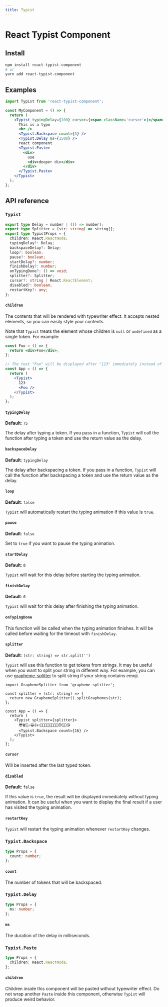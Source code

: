 ```yaml
---
title: Typist
---
```


# React Typist Component

## Install

```bash
npm install react-typist-component
# or
yarn add react-typist-component
```

## Examples

```jsx
import Typist from 'react-typist-component';

const MyComponent = () => {
  return (
    <Typist typingDelay={100} cursor={<span className='cursor'>|</span>}>
      This is a typo
      <br />
      <Typist.Backspace count={5} />
      <Typist.Delay ms={1500} />
      react component
      <Typist.Paste>
        <div>
          use
          <div>deeper div</div>
        </div>
      </Typist.Paste>
    </Typist>
  );
};
```

## API reference

### `Typist`

```ts
export type Delay = number | (() => number);
export type Splitter = (str: string) => string[];
export type TypistProps = {
  children: React.ReactNode;
  typingDelay?: Delay;
  backspaceDelay?: Delay;
  loop?: boolean;
  pause?: boolean;
  startDelay?: number;
  finishDelay?: number;
  onTypingDone?: () => void;
  splitter?: Splitter;
  cursor?: string | React.ReactElement;
  disabled?: boolean;
  restartKey?: any;
};
```

#### `children`

The contents that will be rendered with typewriter effect. It accepts nested elements, so you can easily style your contents.

Note that `Typist` treats the element whose children is `null` or `undefined` as a single token. For example:

```jsx
const Foo = () => {
  return <div>Foo</div>;
};

// The text "Foo" will be displayed after "123" immediately instead of displayed seperately
const App = () => {
  return (
    <Typist>
      123
      <Foo />
    </Typist>
  );
};
```

#### `typingDelay`

**Default**: `75`

The delay after typing a token. If you pass in a function, `Typist` will call the function after typing a token and use the return value as the delay.

#### `backspaceDelay`

**Default**: `typingDelay`

The delay after backspacing a token. If you pass in a function, `Typist` will call the function after backspacing a token and use the return value as the delay.

#### `loop`

**Default**: `false`

`Typist` will automatically restart the typing animation if this value is `true`.

#### `pause`

**Default**: `false`

Set to `true` if you want to pause the typing animation.

#### `startDelay`

**Default**: `0`

`Typist` will wait for this delay before starting the typing animation.

#### `finishDelay`

**Default**: `0`

`Typist` will wait for this delay after finishing the typing animation.

#### `onTypingDone`

This function will be called when the typing animation finishes. It will be called before waiting for the timeout with `finishDelay`.

#### `splitter`

**Default**: `(str: string) => str.split('')`

`Typist` will use this function to get tokens from strings. It may be useful when you want to split your string in different way. For example, you can use [grapheme-splitter](https://github.com/orling/grapheme-splitter) to split string if your string contains emoji.

```tsx
import GraphemeSplitter from 'grapheme-splitter';

const splitter = (str: string) => {
  return new GraphemeSplitter().splitGraphemes(str);
};

const App = () => {
  return (
    <Typist splitter={splitter}>
      😎🗑🥵⚠😀👍✌👨‍👨‍👧‍👦📏💡🚀🎂😓🎈💕😘
      <Typist.Backspace count={16} />
    </Typist>
  );
};
```

#### `cursor`

Will be inserted after the last typed token.

#### `disabled`

**Default**: `false`

If this value is `true`, the result will be displayed immediately without typing animation. It can be useful when you want to display the final result if a user has visited the typing animation.

#### `restartKey`

`Typist` will restart the typing animation whenever `restartKey` changes.

### `Typist.Backspace`

```ts
type Props = {
  count: number;
};
```

#### `count`

The number of tokens that will be backspaced.

### `Typist.Delay`

```ts
type Props = {
  ms: number;
};
```

#### `ms`

The duration of the delay in milliseconds.

### `Typist.Paste`

```ts
type Props = {
  children: React.ReactNode;
};
```

#### `children`

Children inside this component will be pasted without typewriter effect. Do not wrap another `Paste` inside this component, otherwise `Typist` will produce weird behavior.
